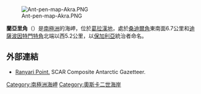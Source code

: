 [[Image:Ant-pen-map-Akra.PNG|thumb]]

'''蘭亞里角'''（{{lang-bg|нос Раняри}}）是[[南極洲|南極洲]]的海岬，位於[[葛拉漢地|葛拉漢地]]，處於[[桑迪爾角|桑迪爾角]]東南面6.7公里和[[迪薩波因特門特角|迪薩波因特門特角]]北端以西5.2公里，以[[保加利亞|保加利亞]]統治者命名。

{{coord|65|31|53|S|61|49|00|W|display=title}}

==外部連結==
* [https://data.aad.gov.au/aadc/gaz/scar/display_name.cfm?gaz_id=137531 Ranyari Point.] {{Wayback|url=https://data.aad.gov.au/aadc/gaz/scar/display_name.cfm?gaz_id=137531 |date=20170922100125 }} SCAR Composite Antarctic Gazetteer.

{{DEFAULTSORT:Ranyari Point}}
[[Category:南極洲海岬|Category:南極洲海岬]]
[[Category:奧斯卡二世海岸|Category:奧斯卡二世海岸]]


{{OscarIICoast-geo-stub}}